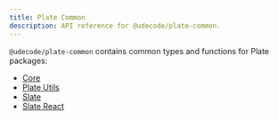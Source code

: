 ```yaml
---
title: Plate Common
description: API reference for @udecode/plate-common.
---
```


`@udecode/plate-common` contains common types and functions for Plate packages:

- [Core](/docs/api/core)
- [Plate Utils](/docs/api/utils)
- [Slate](/docs/api/slate)
- [Slate React](/docs/api/slate-react)
